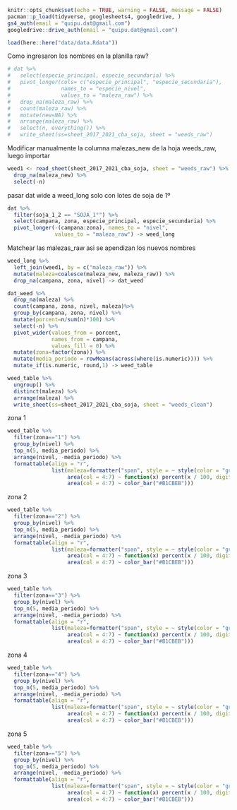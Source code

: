 
```r
knitr::opts_chunk$set(echo = TRUE, warning = FALSE, message = FALSE)
pacman::p_load(tidyverse, googlesheets4, googledrive, )
gs4_auth(email = "quipu.dat@gmail.com")
googledrive::drive_auth(email = "quipu.dat@gmail.com")
```

```r
load(here::here("data/data.Rdata"))
```

Como ingresaron los nombres en la planilla raw?

```r
# dat %>% 
#   select(especie_principal, especie_secundaria) %>% 
#   pivot_longer(cols= c("especie_principal", "especie_secundaria"),
#                names_to = "especie_nivel", 
#                values_to = "maleza_raw") %>% 
#   drop_na(maleza_raw) %>% 
#   count(maleza_raw) %>%  
#   mutate(new=NA) %>% 
#   arrange(maleza_raw) %>% 
#   select(n, everything()) %>% 
#   write_sheet(ss=sheet_2017_2021_cba_soja, sheet = "weeds_raw")
```

Modificar manualmente la columna malezas_new de la hoja weeds_raw, luego importar

```r
weed1 <- read_sheet(sheet_2017_2021_cba_soja, sheet = "weeds_raw") %>% 
  drop_na(maleza_new) %>% 
  select(-n)
```

pasar dat wide a weed_long solo con lotes de soja de 1º  

```r
dat %>% 
  filter(soja_1_2 == "SOJA_1°") %>%  
  select(campana, zona, especie_principal, especie_secundaria) %>% 
  pivot_longer(-(campana:zona), names_to = "nivel", 
               values_to = "maleza_raw") -> weed_long
```

Matchear las malezas_raw asi se apendizan los nuevos nombres

```r
weed_long %>% 
  left_join(weed1, by = c("maleza_raw")) %>% 
  mutate(maleza=coalesce(maleza_new, maleza_raw)) %>% 
  drop_na(campana, zona, nivel) -> dat_weed
```

```r
dat_weed %>% 
  drop_na(maleza) %>% 
  count(campana, zona, nivel, maleza)%>% 
  group_by(campana, zona, nivel) %>% 
  mutate(porcent=n/sum(n)*100) %>%  
  select(-n) %>% 
  pivot_wider(values_from = porcent, 
              names_from = campana,
              values_fill = 0) %>% 
  mutate(zona=factor(zona)) %>% 
  mutate(media_periodo = rowMeans(across(where(is.numeric)))) %>% 
  mutate_if(is.numeric, round,1) -> weed_table
```

```r
weed_table %>% 
  ungroup() %>% 
  distinct(maleza) %>% 
  arrange(maleza) %>% 
  write_sheet(ss=sheet_2017_2021_cba_soja, sheet = "weeds_clean")
```

zona 1

```r
weed_table %>% 
  filter(zona=="1") %>% 
  group_by(nivel) %>%
  top_n(5, media_periodo) %>% 
  arrange(nivel, -media_periodo) %>% 
  formattable(align = "r",
              list(maleza=formatter("span", style = ~ style(color = "grey",font.weight = "bold")),
                   area(col = 4:7) ~ function(x) percent(x / 100, digits = 1),
                   area(col = 4:7) ~ color_bar("#B1CBEB")))
```

zona 2

```r
weed_table %>% 
  filter(zona=="2") %>% 
  group_by(nivel) %>%
  top_n(5, media_periodo) %>% 
  arrange(nivel, -media_periodo) %>% 
  formattable(align = "r",
              list(maleza=formatter("span", style = ~ style(color = "grey",font.weight = "bold")),
                   area(col = 4:7) ~ function(x) percent(x / 100, digits = 1),
                   area(col = 4:7) ~ color_bar("#B1CBEB")))
```

zona 3

```r
weed_table %>% 
  filter(zona=="3") %>% 
  group_by(nivel) %>%
  top_n(5, media_periodo) %>% 
  arrange(nivel, -media_periodo) %>% 
  formattable(align = "r",
              list(maleza=formatter("span", style = ~ style(color = "grey",font.weight = "bold")),
                   area(col = 4:7) ~ function(x) percent(x / 100, digits = 1),
                   area(col = 4:7) ~ color_bar("#B1CBEB")))
```

zona 4

```r
weed_table %>% 
  filter(zona=="4") %>% 
  group_by(nivel) %>%
  top_n(5, media_periodo) %>% 
  arrange(nivel, -media_periodo) %>% 
  formattable(align = "r",
              list(maleza=formatter("span", style = ~ style(color = "grey",font.weight = "bold")),
                   area(col = 4:7) ~ function(x) percent(x / 100, digits = 1),
                   area(col = 4:7) ~ color_bar("#B1CBEB")))
```

zona 5

```r
weed_table %>% 
  filter(zona=="5") %>% 
  group_by(nivel) %>%
  top_n(5, media_periodo) %>% 
  arrange(nivel, -media_periodo) %>% 
  formattable(align = "r",
              list(maleza=formatter("span", style = ~ style(color = "grey",font.weight = "bold")),
                   area(col = 4:7) ~ function(x) percent(x / 100, digits = 1),
                   area(col = 4:7) ~ color_bar("#B1CBEB")))
```
